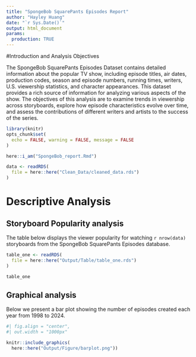 ```yaml
---
title: "SpongeBob SquarePants Episodes Report"
author: "Hayley Huang"
date: "`r Sys.Date()`"
output: html_document
params:
  production: TRUE
---
```


#Introduction and Analysis Objectives

The SpongeBob SquarePants Episodes Dataset contains detailed information about the popular TV show, including episode titles, air dates, production codes, season and episode numbers, running times, writers, U.S. viewership statistics, and character appearances. This dataset provides a rich source of information for analyzing various aspects of the show. The objectives of this analysis are to examine trends in viewership across storyboards, explore how episode characteristics evolve over time, and assess the contributions of different writers and artists to the success of the series.

```r
library(knitr)
opts_chunk$set(
  echo = FALSE, warning = FALSE, message = FALSE
)
```

```r
here::i_am("SpongeBob_report.Rmd")

data <- readRDS(
  file = here::here("Clean_Data/cleaned_data.rds")
)
```

# Descriptive Analysis

## Storyboard Popularity analysis

The table below displays the viewer popularity for watching `r nrow(data)` storyboards from the SpongeBob SquarePants Episodes database.
```r
table_one <- readRDS(
  file = here::here("Output/Table/table_one.rds")
)

table_one

```

## Graphical analysis

Below we present a bar plot showing the number of episodes created each year from 1998 to 2024.

```r
#| fig.align = "center",
#| out.width = "1000px"

knitr::include_graphics(
  here::here("Output/Figure/barplot.png"))
  
```

